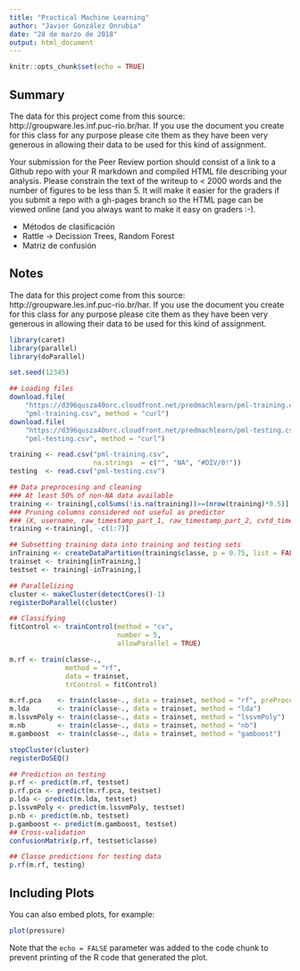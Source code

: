 ```yaml
---
title: "Practical Machine Learning"
author: "Javier González Onrubia"
date: "28 de marzo de 2018"
output: html_document
---
```


```r
knitr::opts_chunk$set(echo = TRUE)
```

## Summary
The data for this project come from this source: http://groupware.les.inf.puc-rio.br/har. If you use the document you create for this class for any purpose please cite them as they have been very generous in allowing their data to be used for this kind of assignment. 

Your submission for the Peer Review portion should consist of a link to a Github repo with your R markdown and compiled HTML file describing your analysis. Please constrain the text of the writeup to < 2000 words and the number of figures to be less than 5. It will make it easier for the graders if you submit a repo with a gh-pages branch so the HTML page can be viewed online (and you always want to make it easy on graders :-).

- Métodos de clasificación
- Rattle -> Decission Trees, Random Forest
- Matriz de confusión

## Notes

The data for this project come from this source: http://groupware.les.inf.puc-rio.br/har. If you use the document you create for this class for any purpose please cite them as they have been very generous in allowing their data to be used for this kind of assignment. 

```r
library(caret)
library(parallel)
library(doParallel)

set.seed(12345)

## Loading files
download.file(
    "https://d396qusza40orc.cloudfront.net/predmachlearn/pml-training.csv",
    "pml-training.csv", method = "curl")
download.file(
    "https://d396qusza40orc.cloudfront.net/predmachlearn/pml-testing.csv",
    "pml-testing.csv", method = "curl")

training <- read.csv("pml-training.csv", 
                     na.strings  = c("", "NA", "#DIV/0!"))
testing  <- read.csv("pml-testing.csv")

## Data preprocesing and cleaning
### At least 50% of non-NA data available
training <- training[,colSums(!is.na(training))>=(nrow(training)*0.5)]
### Pruning columns considered not useful as predictor
### (X, username, raw_timestamp_part_1, raw_timestamp_part_2, cvtd_timestamp, new_window, num_window)
training <-training[, -c(1:7)]

## Subsetting training data into training and testing sets
inTraining <- createDataPartition(training$classe, p = 0.75, list = FALSE)
trainset <- training[inTraining,]
testset <- training[-inTraining,]

## Parallelizing
cluster <- makeCluster(detectCores()-1)
registerDoParallel(cluster)

## Classifying
fitControl <- trainControl(method = "cv", 
                           number = 5, 
                           allowParallel = TRUE)

m.rf <- train(classe~., 
              method = "rf", 
              data = trainset, 
              trControl = fitControl)

m.rf.pca    <- train(classe~., data = trainset, method = "rf", preProcess = c("pca"))
m.lda       <- train(classe~., data = trainset, method = "lda")
m.lssvmPoly <- train(classe~., data = trainset, method = "lssvmPoly")
m.nb        <- train(classe~., data = trainset, method = "nb")
m.gamboost  <- train(classe~., data = trainset, method = "gamboost")

stopCluster(cluster)
registerDoSEQ()

## Prediction on testing
p.rf <- predict(m.rf, testset)
p.rf.pca <- predict(m.rf.pca, testset)
p.lda <- predict(m.lda, testset)
p.lssvmPoly <- predict(m.lssvmPoly, testset)
p.nb <- predict(m.nb, testset)
p.gamboost <- predict(m.gamboost, testset)
## Cross-validation
confusionMatrix(p.rf, testset$classe)

## Classe predictions for testing data
p.rf(m.rf, testing)

```

## Including Plots

You can also embed plots, for example:

```r
plot(pressure)
```

Note that the `echo = FALSE` parameter was added to the code chunk to prevent printing of the R code that generated the plot.

